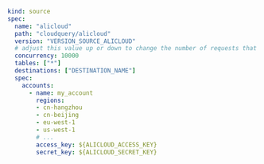 ```yaml copy
kind: source
spec:
  name: "alicloud"
  path: "cloudquery/alicloud"
  version: "VERSION_SOURCE_ALICLOUD"
  # adjust this value up or down to change the number of requests that are made in parallel
  concurrency: 10000
  tables: ["*"]
  destinations: ["DESTINATION_NAME"]
  spec:
    accounts:
      - name: my_account
        regions:
        - cn-hangzhou
        - cn-beijing
        - eu-west-1
        - us-west-1
        # ...
        access_key: ${ALICLOUD_ACCESS_KEY}
        secret_key: ${ALICLOUD_SECRET_KEY}
```